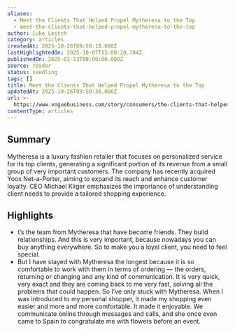 ```yaml
---
aliases:
  - Meet the Clients That Helped Propel Mytheresa to the Top
  - meet-the-clients-that-helped-propel-mytheresa-to-the-top
author: Luke Leitch
category: articles
createdAt: 2025-10-26T09:50:18.000Z
lastHighlightedOn: 2025-10-07T15:00:20.784Z
publishedOn: 2025-01-13T00:00:00.000Z
source: reader
status: seedling
tags: []
title: Meet the Clients That Helped Propel Mytheresa to the Top
updatedAt: 2025-10-26T09:50:38.000Z
url: >-
  https://www.voguebusiness.com/story/consumers/the-clients-that-helped-propel-mytheresa-to-the-top
contentType: articles
---
```

## Summary

Mytheresa is a luxury fashion retailer that focuses on personalized service for its top clients, generating a significant portion of its revenue from a small group of very important customers. The company has recently acquired Yoox Net-a-Porter, aiming to expand its reach and enhance customer loyalty. CEO Michael Kliger emphasizes the importance of understanding client needs to provide a tailored shopping experience.

## Highlights

- t’s the team from Mytheresa that have become friends. They build relationships. And this is very important, because nowadays you can buy anything everywhere. So to make you a loyal client, you need to feel special.
- But I have stayed with Mytheresa the longest because it is so comfortable to work with them in terms of ordering — the orders, returning or changing and any kind of communication. It is very quick, very exact and they are coming back to me very fast, solving all the problems that could happen. So I’ve only stuck with Mytheresa. When I was introduced to my personal shopper, it made my shopping even easier and more and more comfortable. It made it enjoyable. We communicate online through messages and calls, and she once even came to Spain to congratulate me with flowers before an event.
